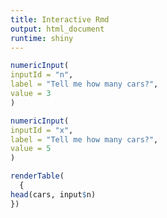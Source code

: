 ```yaml
---
title: Interactive Rmd
output: html_document
runtime: shiny
---
```

  
```r
numericInput(
inputId = "n",
label = "Tell me how many cars?", 
value = 3
)

numericInput(
inputId = "x",
label = "Tell me how many cars?", 
value = 5
)

renderTable(
  {
head(cars, input$n)
})
```

